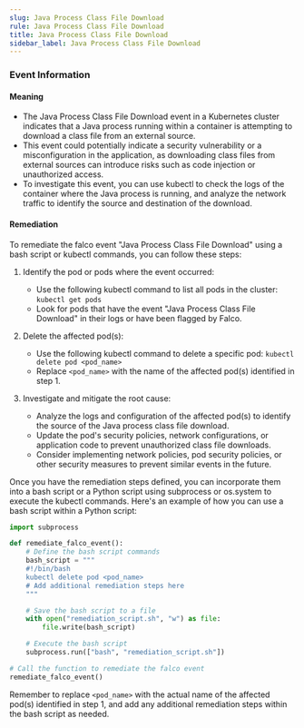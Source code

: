 ```yaml
--- 
slug: Java Process Class File Download
rule: Java Process Class File Download
title: Java Process Class File Download
sidebar_label: Java Process Class File Download
---
```

                   

### Event Information

#### Meaning

- The Java Process Class File Download event in a Kubernetes cluster indicates that a Java process running within a container is attempting to download a class file from an external source.
- This event could potentially indicate a security vulnerability or a misconfiguration in the application, as downloading class files from external sources can introduce risks such as code injection or unauthorized access.
- To investigate this event, you can use kubectl to check the logs of the container where the Java process is running, and analyze the network traffic to identify the source and destination of the download.

#### Remediation

To remediate the falco event "Java Process Class File Download" using a bash script or kubectl commands, you can follow these steps:

1. Identify the pod or pods where the event occurred:
   - Use the following kubectl command to list all pods in the cluster: `kubectl get pods`
   - Look for pods that have the event "Java Process Class File Download" in their logs or have been flagged by Falco.

2. Delete the affected pod(s):
   - Use the following kubectl command to delete a specific pod: `kubectl delete pod <pod_name>`
   - Replace `<pod_name>` with the name of the affected pod(s) identified in step 1.

3. Investigate and mitigate the root cause:
   - Analyze the logs and configuration of the affected pod(s) to identify the source of the Java process class file download.
   - Update the pod's security policies, network configurations, or application code to prevent unauthorized class file downloads.
   - Consider implementing network policies, pod security policies, or other security measures to prevent similar events in the future.

Once you have the remediation steps defined, you can incorporate them into a bash script or a Python script using subprocess or os.system to execute the kubectl commands. Here's an example of how you can use a bash script within a Python script:

```python
import subprocess

def remediate_falco_event():
    # Define the bash script commands
    bash_script = """
    #!/bin/bash
    kubectl delete pod <pod_name>
    # Add additional remediation steps here
    """

    # Save the bash script to a file
    with open("remediation_script.sh", "w") as file:
        file.write(bash_script)

    # Execute the bash script
    subprocess.run(["bash", "remediation_script.sh"])

# Call the function to remediate the falco event
remediate_falco_event()
```

Remember to replace `<pod_name>` with the actual name of the affected pod(s) identified in step 1, and add any additional remediation steps within the bash script as needed.

 